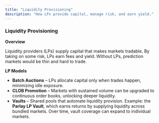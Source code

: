 ```yaml
---
title: "Liquidity Provisioning"
description: "How LPs provide capital, manage risk, and earn yield."
---
```


### Liquidity Provisioning

**Overview**

Liquidity providers (LPs) supply capital that makes markets tradable. By taking on some risk, LPs earn fees and yield. Without LPs, prediction markets would be thin and hard to trade.

**LP Models**

- **Batch Auctions** – LPs allocate capital only when trades happen, minimizing idle exposure.
- **CLOB Promotion** – Markets with sustained volume can be upgraded to continuous order books, unlocking deeper liquidity.
- **Vaults** – Shared pools that automate liquidity provision. Example: the **Parlay LP Vault**, which earns returns by supplying liquidity across bundled markets. Over time, vault coverage can expand to individual markets.
